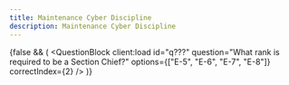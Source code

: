```yaml
---
title: Maintenance Cyber Discipline
description: Maintenance Cyber Discipline
---
```



{false && (
  <QuestionBlock
    client:load
    id="q???"
    question="What rank is required to be a Section Chief?"
    options={["E-5", "E-6", "E-7", "E-8"]}
    correctIndex={2}
  />
)}

<div className="space-y-1 max-w-none">
  <QuestionBlock
    client:load
    id="q1"
    question="True or False: An &quot;attack surface&quot; consists of specific 
    access points where malware can be introduced or an adversary can gain access."
    options={["True", "False"]}
    correctIndex={0}
  />
<br />
  <QuestionBlock
    client:load
    id="q2"
    question="A separation between the maintenance computer, weapon system, and outside 
    world is known as a/an _____."
    options={["attack surface", "air gap", "data cartridge", "none of these"]}
    correctIndex={1}
  />
<br />
  <QuestionBlock
    client:load
    id="q3"
    question="A portable maintenance aid (PMA) is an example of a/an _____."
    options={["indirect-attached", "direct-attached"]}
    correctIndex={1}
  />
<br />
<QuestionBlock
    client:load
    id="q4"
    question="True or False: Nuissance malware is intentional and targeted specifically 
    towards an Air Force system by an adversary."
    options={["True", "False"]}
    correctIndex={1}
  />
<br />
  <QuestionBlock
    client:load
    id="q5"
    question="Identify an example of an attack surface on a computer:"
    options={["supply chain", "air gap media", "radio frequency", "all of these"]}
    correctIndex={3}
  />
<br />
  <QuestionBlock
    client:load
    id="q6"
    question="True or False: Defense in Depth refers to the practice of using several defensive layers of protective measures to safeguard our weapons systems."
    options={["True", "False"]}
    correctIndex={0}
  />
<br />
  <QuestionBlock
    client:load
    id="q7"
    question="Equipment risks include:"
    options={["shared user accounts", "unauthorized software", "software/hardware configuration changes", "lack of virus scanning", "all of these"]}
    correctIndex={4}
  />
<br />
  <QuestionBlock
    client:load
    id="q8"
    question="True or False: Read-only is the safest media to use when controlling data transfer risk."
    options={["True", "False"]}
    correctIndex={0}
  />
<br />
  <QuestionBlock
    client:load
    id="q9"
    question="True or False: It is ok to assume that external systems are clean becausne else should have already ran the scans."
    options={["True", "False"]}
    correctIndex={1}
  />
<br />
  <QuestionBlock
    client:load
    id="q10"
    question="Which procedure applies to cellphone/mp3 player"
    options={["scan before use", "refrain from connecting to a PMA", "report incident immediately"]}
    correctIndex={1}
  />
<br />
  <QuestionBlock
    client:load
    id="q11"
    question="Which procedure applies to notification of virus?"
    options={["scan before use", "refrain from connecting to a PMA", "report incident immediately"]}
    correctIndex={2}
  />
<br />
  <QuestionBlock
    client:load
    id="q12"
    question="Which procedure applies to disc from manufacturer."
    options={["scan before use", "refrain from connecting to a PMA", "report incident immediately"]}
    correctIndex={0}
  />
</div>